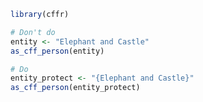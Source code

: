 ```r
library(cffr)
```

```r
# Don't do
entity <- "Elephant and Castle"
as_cff_person(entity)

# Do
entity_protect <- "{Elephant and Castle}"
as_cff_person(entity_protect)
```
